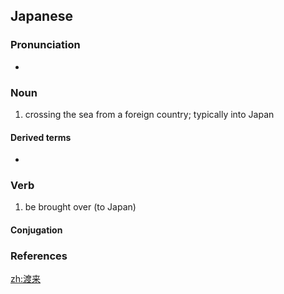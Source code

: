 ==Japanese==
{{ja-kanjitab|と|らい|yomi=on}}

===Pronunciation===
* {{ja-pron|とらい|y=o|acc=0|acc_ref=NHK}}

===Noun===
{{ja-noun|とらい}}

# crossing the sea from a foreign country; typically into Japan

====Derived terms====
* {{l|ja|渡来人}}

===Verb===
{{ja-verb-suru|とらい}}

# be brought over (to Japan)

====Conjugation====
{{ja-suru|とらい}}

===References===
<references/>

[[zh:渡来]]